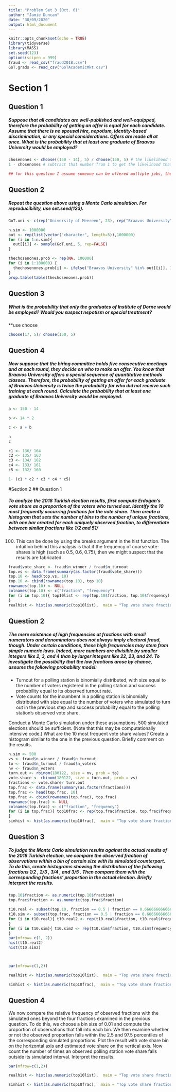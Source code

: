 ```yaml
---
title: "Problem Set 3 (Oct. 6)"
author: "Jamie Duncan"
date: "30/09/2020"
output: html_document
---
```

```r
knitr::opts_chunk$set(echo = TRUE)
library(tidyverse)
library(MASS)
set.seed(123)
options(scipen = 999)
fraud <- read_csv("fraud2018.csv")
GoT.grads <- read_csv("GoTAcademicMkt.csv")
```
# Section 1
## Question 1
##### Suppose that all candidates are well-published and well-equipped, therefore the probability of getting an offer is equal for each candidate. Assume that there is no spousal hire, nepotism, identity-based discrimination, or any special considerations. Offers are made all at once. What is the probability that at least one graduate of Braavos University would be employed?

```r
chosenones <- choose((150 - 14), 5) / choose(150, 5) # the likelihood that a BU grad will *not* be selected is calculated by dividing the total possible combinations without BU grads by the total combinations overall.
1 - chosenones # subtract that number from 1 to get the likelihood that at least 1 BU grad gets a job

## for this question I assume someone can be offered multiple jobs, they just can't take multiple jobs
```

## Question 2
##### Repeat the question above using a Monte Carlo simulation. For reproducibility, use set.seed(123).

```r
GoT.uni <- c(rep("University of Meereen", 23), rep("Braavos University", 14), rep("University of Yunkai", 15), rep("Astapor College", 13), rep("King’s Landing College", 22), rep("Graduate School of Volantis", 14), rep("University of Casterly Rock", 13), rep("Institute of Dorne", 17), rep("University of Iron Islands", 19))

n.sim <- 1000000
out <- rep(list(vector("character", length=5)),1000000)
for (i in 1:n.sim){
  out[[i]] <- sample(GoT.uni, 5, rep=FALSE)
}

thechosenones.prob <- rep(NA, 100000)
for (i in 1:100000) {
  thechosenones.prob[i] <- ifelse("Braavos University" %in% out[[i]], 1, 0)
}
prop.table(table(thechosenones.prob))

```

## Question 3
##### What is the probability that only the graduates of Institute of Dorne would be employed? Would you suspect nepotism or special treatment?

**use choose


```r
choose(17, 5)/ choose(150, 5)

```

## Question 4
##### Now suppose that the hiring committee holds five consecutive meetings and at each round, they decide on who to make an offer. You know that Braavos University offers a special sequence of quantitative methods classes. Therefore, the probability of getting an offer for each graduate of Braavos University is twice the probability for who did not receive such training at each round. Calculate the probability that at least one graduate of Braavos University would be employed.
```r
a <- 150 - 14

b <- 14 * 2

c <- a + b

a
c

```


```r
c1 <- 136/ 164
c2 <- 135/ 163
c3 <- 134/ 162
c4 <- 133/ 161
c5 <- 132/ 160

1- (c1 * c2 * c3 * c4 * c5)

```

#Section 2
## Question 1

##### To analyze the 2018 Turkish election results, first compute Erdogan’s vote share as a proportion of the voters who turned out. Identify the 10 most frequently occurring fractions for the vote share. Then create a histogram that sets the number of bins to the number of unique fractions, with one bar created for each uniquely observed fraction, to differentiate between similar fractions like 1/2 and 51/
100. This can be done by using the breaks argument in the hist function. The intuition behind this analysis is that if the frequency of coarse vote-shares is high (such as 0.5, 0.6, 0.75), then we might suspect that the results are fabricated.

```r
fraud$vote_share <- fraud$n_winner / fraud$n_turnout
top.vs <- data.frame(summary(as.factor(fraud$vote_share)))
top.10 <- head(top.vs, 10)
top.10 <- cbind(rownames(top.10), top.10)
rownames(top.10) <- NULL
colnames(top.10) <- c("fraction", "frequency")
for (i in top.10){ top10list <- rep(top.10$fraction, top.10$frequency)
}
realhist <- hist(as.numeric(top10list),  main = "Top vote share fractions", xlab = "fraction", ylab = "frequency", xlim = c(0.3, 1), ylim = c(0, 600), breaks = seq(0, 1, by = 0.025))
```

## Question 2
##### The mere existence of high frequencies at fractions with small numerators and denominators does not always imply electoral fraud, though. Under certain conditions, these high frequencies may stem from simple numeric laws. Indeed, more numbers are divisible by smaller integers like 2, 3, and 4 than by larger integers like 22, 23, and 24. To investigate the possibility that the low fractions arose by chance, assume the following probability model: 
 - Turnout for a polling station is binomially distributed, with size equal to the number of voters registered in the polling station and success probability equal to its observed turnout rate.
 - Vote counts for the incumbent in a polling station is binomially distributed with size equal to the number of voters who simulated to turn out in the previous step and success probability equal to the polling station’s observed vote share. 
 
Conduct a Monte Carlo simulation under these assumptions. 500 simulated elections should be sufficient. (Note that this may be computationally intensive code.) What are the 10 most frequent vote share values? Create a histogram similar to the one in the previous question. Briefly comment on the results.
 
```r
n.sim <- 500
vs <- fraud$n_winner / fraud$n_turnout
to <- fraud$n_turnout / fraud$n_voters
nv <- fraud$n_voters
turn.out <- rbinom(180122, size = nv, prob = to)
vote.share <- rbinom(180122, size = turn.out, prob = vs)
fractions <- vote.share/ turn.out
top.frac <- data.frame(summary(as.factor(fractions)))
top.frac <- head(top.frac, 10)
top.frac <- cbind(rownames(top.frac), top.frac)
rownames(top.frac) <- NULL
colnames(top.frac) <- c("fraction", "frequency")
for (i in top.frac){ top10frac <- rep(top.frac$fraction, top.frac$frequency)
}
simhist <- hist(as.numeric(top10frac),  main = "Top vote share fractions (sim)", xlab = "fraction", ylab = "frequency", xlim = c(0.3, 1), ylim = c(0, 600), breaks = seq(0, 1, by = 0.025))

```

 
## Question 3
##### To judge the Monte Carlo simulation results against the actual results of the 2018 Turkish election, we compare the observed fraction of observations within a bin of certain size with its simulated counterpart. To do this, create histograms showing the distribution of the following fractions 1/2 , 2/3 , 3/4 , and 3/5 . Then compare them with the corresponding fractions’ proportion in the actual election. Briefly interpret the results.

```r
top.10$fraction <- as.numeric(top.10$fraction)
top.frac$fraction <- as.numeric(top.frac$fraction)

t10.real <- subset(top.10, fraction == 0.5 | fraction == 0.666666666666667 | fraction == 0.75 | fraction == 0.6)
t10.sim <- subset(top.frac, fraction == 0.5 | fraction == 0.666666666666667 | fraction == 0.75 | fraction == 0.6)
for (i in t10.real){ t10.real2 <- rep(t10.real$fraction, t10.real$frequency)
}
for (i in t10.sim){ t10.sim2 <- rep(t10.sim$fraction, t10.sim$frequency)
}
par(mfrow= c(1, 2))
hist(t10.real2)
hist(t10.sim2)




```


```r
par(mfrow=c(1,2))

realhist <- hist(as.numeric(top10list),  main = "Top vote share fractions", xlab = "fraction", ylab = "frequency", xlim = c(0.3, 1), ylim = c(0, 700), breaks = seq(0, 1, by = 0.025))

simhist <- hist(as.numeric(top10frac),  main = "Top vote share fractions (sim)", xlab = "fraction", ylab = "frequency", xlim = c(0.3, 1), ylim = c(0, 700), breaks = seq(0, 1, by = 0.025))
```

## Question 4
We now compare the relative frequency of observed fractions with the simulated ones beyond the four fractions examined in the previous question. To do this, we choose a bin size of 0.01 and compute the proportion of observations that fall into each bin. We then examine whether or not the observed proportion falls within the 2.5 and 97.5 percentiles of the corresponding simulated proportions. Plot the result with vote share bin on the horizontal axis and estimated vote share on the vertical axis. Now count the number of times an observed polling station vote share falls outside its simulated interval. Interpret the results.

```r
par(mfrow=c(1,2))

realhist <- hist(as.numeric(top10list),  main = "Top vote share fractions", xlab = "fraction", ylab = "frequency", xlim = c(0.3, 1), ylim = c(0, 600), breaks = seq(0, 1, by = 0.01))

simhist <- hist(as.numeric(top10frac),  main = "Top vote share fractions (sim)", xlab = "fraction", ylab = "frequency", xlim = c(0.3, 1), ylim = c(0, 600), breaks = seq(0, 1, by = 0.01))
```

